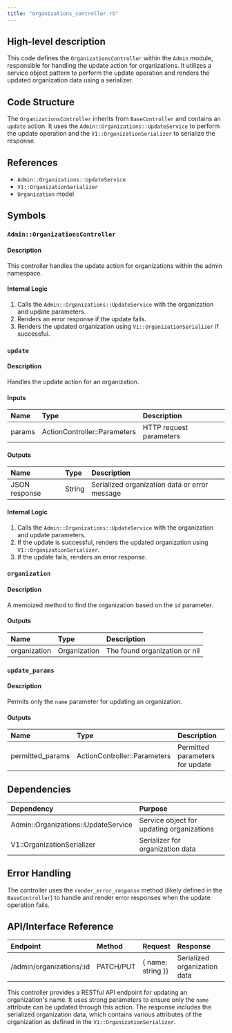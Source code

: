 ```yaml
---
title: "organizations_controller.rb"
---
```


## High-level description
This code defines the `OrganizationsController` within the `Admin` module, responsible for handling the update action for organizations. It utilizes a service object pattern to perform the update operation and renders the updated organization data using a serializer.

## Code Structure
The `OrganizationsController` inherits from `BaseController` and contains an `update` action. It uses the `Admin::Organizations::UpdateService` to perform the update operation and the `V1::OrganizationSerializer` to serialize the response.

## References
- `Admin::Organizations::UpdateService`
- `V1::OrganizationSerializer`
- `Organization` model

## Symbols

### `Admin::OrganizationsController`
#### Description
This controller handles the update action for organizations within the admin namespace.

#### Internal Logic
1. Calls the `Admin::Organizations::UpdateService` with the organization and update parameters.
2. Renders an error response if the update fails.
3. Renders the updated organization using `V1::OrganizationSerializer` if successful.

### `update`
#### Description
Handles the update action for an organization.

#### Inputs
| Name | Type | Description |
|:-----|:-----|:------------|
| params | ActionController::Parameters | HTTP request parameters |

#### Outputs
| Name | Type | Description |
|:-----|:-----|:------------|
| JSON response | String | Serialized organization data or error message |

#### Internal Logic
1. Calls the `Admin::Organizations::UpdateService` with the organization and update parameters.
2. If the update is successful, renders the updated organization using `V1::OrganizationSerializer`.
3. If the update fails, renders an error response.

### `organization`
#### Description
A memoized method to find the organization based on the `id` parameter.

#### Outputs
| Name | Type | Description |
|:-----|:-----|:------------|
| organization | Organization | The found organization or nil |

### `update_params`
#### Description
Permits only the `name` parameter for updating an organization.

#### Outputs
| Name | Type | Description |
|:-----|:-----|:------------|
| permitted_params | ActionController::Parameters | Permitted parameters for update |

## Dependencies
| Dependency | Purpose |
|:-----------|:--------|
| Admin::Organizations::UpdateService | Service object for updating organizations |
| V1::OrganizationSerializer | Serializer for organization data |

## Error Handling
The controller uses the `render_error_response` method (likely defined in the `BaseController`) to handle and render error responses when the update operation fails.

## API/Interface Reference
| Endpoint | Method | Request | Response | Description |
|:---------|:-------|:--------|:---------|:------------|
| /admin/organizations/:id | PATCH/PUT | \{ name: string \}} | Serialized organization data | Updates an organization's name |

This controller provides a RESTful API endpoint for updating an organization's name. It uses strong parameters to ensure only the `name` attribute can be updated through this action. The response includes the serialized organization data, which contains various attributes of the organization as defined in the `V1::OrganizationSerializer`.
